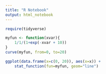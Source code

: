 ```yaml
---
title: "R Notebook"
output: html_notebook
---
```


```r
require(tidyverse)
```

```r
myfun <- function(xvar){
    1/1/(1+exp(-xvar + 10))
}
curve(myfun, from=0, to=20)
```

```r
ggplot(data.frame(x=c(0, 20)), aes(x=x)) + 
    stat_function(fun=myfun, geom="line")
```

